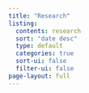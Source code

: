 ```yaml
---
title: "Research"
listing:
  contents: research
  sort: "date desc"
  type: default
  categories: true
  sort-ui: false
  filter-ui: false
page-layout: full
---
```



